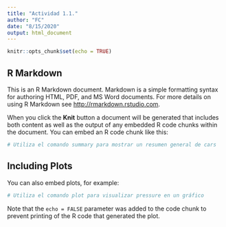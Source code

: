 ---
title: "Actividad 1.1."
author: "FC"
date: "8/15/2020"
output: html_document
---

```{r setup, include=FALSE}
knitr::opts_chunk$set(echo = TRUE)
```

## R Markdown

This is an R Markdown document. Markdown is a simple formatting syntax for authoring HTML, PDF, and MS Word documents. For more details on using R Markdown see <http://rmarkdown.rstudio.com>.

When you click the **Knit** button a document will be generated that includes both content as well as the output of any embedded R code chunks within the document. You can embed an R code chunk like this:

```{r cars}
# Utiliza el comando summary para mostrar un resumen general de cars

```

## Including Plots

You can also embed plots, for example:

```{r pressure, echo=FALSE}
# Utiliza el comando plot para visualizar pressure en un gráfico

```

Note that the `echo = FALSE` parameter was added to the code chunk to prevent printing of the R code that generated the plot.
